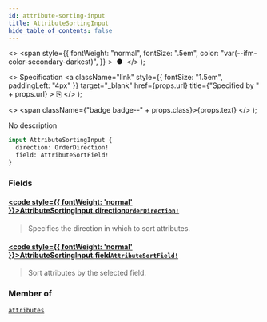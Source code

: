 ```yaml
---
id: attribute-sorting-input
title: AttributeSortingInput
hide_table_of_contents: false
---
```


  <>
    <span
      style={{
        fontWeight: "normal",
        fontSize: ".5em",
        color: "var(--ifm-color-secondary-darkest)",
      }}
    >
      &nbsp;●&nbsp;
    </span>
  </>
);

  <>
    Specification
    <a
      className="link"
      style={{ fontSize: "1.5em", paddingLeft: "4px" }}
      target="\_blank"
      href={props.url}
      title={"Specified by " + props.url}
    >
      ⎘
    </a>
  </>
);

  <>
    <span className={"badge badge--" + props.class}>{props.text}</span>
  </>
);

No description

```graphql
input AttributeSortingInput {
  direction: OrderDirection!
  field: AttributeSortField!
}
```

### Fields

#### [<code style={{ fontWeight: 'normal' }}>AttributeSortingInput.<b>direction</b></code>](#)<Bullet />[`OrderDirection!`](../../../storefront/miscellaneous/enums/order-direction) <Badge class="secondary" text="non-null"/> <Badge class="secondary" text="enum"/>

> Specifies the direction in which to sort attributes.

#### [<code style={{ fontWeight: 'normal' }}>AttributeSortingInput.<b>field</b></code>](#)<Bullet />[`AttributeSortField!`](../../../storefront/attributes/enums/attribute-sort-field) <Badge class="secondary" text="non-null"/> <Badge class="secondary" text="enum"/>

> Sort attributes by the selected field.

### Member of

[`attributes`](../../../storefront/attributes/queries/attributes) <Badge class="secondary" text="query"/>
